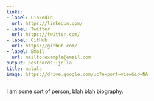 ```yaml
---
links:
- label: LinkedIn
  url: https://linkedin.com/
- label: Twitter
  url: https://twitter.com/
- label: GitHub
  url: https://github.com/
- label: Email
  url: mailto:example@email.com
output: postcards::jolla
title: malala
image: https://drive.google.com/uc?export=view&id=NA
---
```

 
I am some sort of person, blah blah biography.
